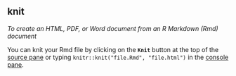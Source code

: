 ## knit

<dfn>To create an HTML, PDF, or Word document from an R Markdown (Rmd) document</dfn>

You can knit your Rmd file by clicking on the **`Knit`** button at the top of the [source pane](#panes) or typing `knitr::knit("file.Rmd", "file.html")` in the [console pane](#panes).

